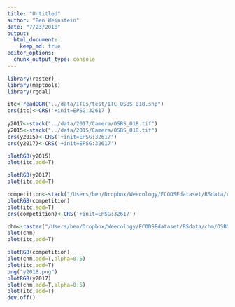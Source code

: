 ```yaml
---
title: "Untitled"
author: "Ben Weinstein"
date: "7/23/2018"
output: 
  html_document:
    keep_md: true
editor_options: 
  chunk_output_type: console
---
```


```r
library(raster)
library(maptools)
library(rgdal)

itc<-readOGR("../data/ITCs/test/ITC_OSBS_018.shp")
crs(itc)<-CRS('+init=EPSG:32617')
  
y2017<-stack("../data/2017/Camera/OSBS_018.tif")
y2015<-stack("../data/2015/Camera/OSBS_018.tif")
crs(y2015)<-CRS('+init=EPSG:32617')
crs(y2017)<-CRS('+init=EPSG:32617')

plotRGB(y2015)
plot(itc,add=T)

plotRGB(y2017)
plot(itc,add=T)

competition<-stack("/Users/ben/Dropbox/Weecology/ECODSEdataset/RSdata/camera/OSBS_018_camera.tif")
plotRGB(competition)
plot(itc,add=T)
crs(competition)<-CRS('+init=EPSG:32617')

chm<-raster("/Users/ben/Dropbox/Weecology/ECODSEdataset/RSdata/chm/OSBS_018_chm.tif")
plot(chm)
plot(itc,add=T)

plotRGB(competition)
plot(chm,add=T,alpha=0.5)
plot(itc,add=T)
png("y2018.png")
plotRGB(y2017)
plot(chm,add=T,alpha=0.5)
plot(itc,add=T)
dev.off()

```
